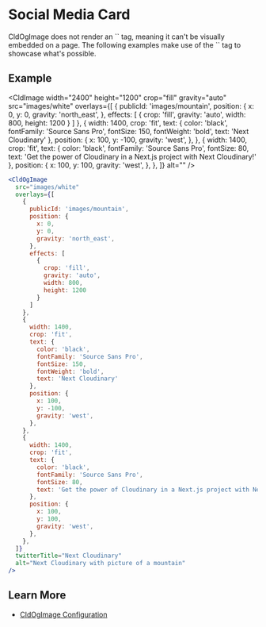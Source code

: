 

# Social Media Card

<Callout emoji={false}>
  CldOgImage does not render an `<img>` tag, meaning it can't be visually embedded on a page. The following examples make use of the `<CldImage>` tag to showcase what's possible.
</Callout>

## Example

<CldImage
  width="2400"
  height="1200"
  crop="fill"
  gravity="auto"
  src="images/white"
  overlays={[
    {
      publicId: 'images/mountain',
      position: {
        x: 0,
        y: 0,
        gravity: 'north_east',
      },
      effects: [
        {
          crop: 'fill',
          gravity: 'auto',
          width: 800,
          height: 1200
        }
      ]
    },
    {
      width: 1400,
      crop: 'fit',
      text: {
        color: 'black',
        fontFamily: 'Source Sans Pro',
        fontSize: 150,
        fontWeight: 'bold',
        text: 'Next Cloudinary'
      },
      position: {
        x: 100,
        y: -100,
        gravity: 'west',
      },
    },
    {
      width: 1400,
      crop: 'fit',
      text: {
        color: 'black',
        fontFamily: 'Source Sans Pro',
        fontSize: 80,
        text: 'Get the power of Cloudinary in a Next.js project with Next Cloudinary!'
      },
      position: {
        x: 100,
        y: 100,
        gravity: 'west',
      },
    },
  ]}
  alt=""
/>

```jsx
<CldOgImage
  src="images/white"
  overlays={[
    {
      publicId: 'images/mountain',
      position: {
        x: 0,
        y: 0,
        gravity: 'north_east',
      },
      effects: [
        {
          crop: 'fill',
          gravity: 'auto',
          width: 800,
          height: 1200
        }
      ]
    },
    {
      width: 1400,
      crop: 'fit',
      text: {
        color: 'black',
        fontFamily: 'Source Sans Pro',
        fontSize: 150,
        fontWeight: 'bold',
        text: 'Next Cloudinary'
      },
      position: {
        x: 100,
        y: -100,
        gravity: 'west',
      },
    },
    {
      width: 1400,
      crop: 'fit',
      text: {
        color: 'black',
        fontFamily: 'Source Sans Pro',
        fontSize: 80,
        text: 'Get the power of Cloudinary in a Next.js project with Next Cloudinary!'
      },
      position: {
        x: 100,
        y: 100,
        gravity: 'west',
      },
    },
  ]}
  twitterTitle="Next Cloudinary"
  alt="Next Cloudinary with picture of a mountain"
/>
```

## Learn More
* [CldOgImage Configuration](/components/cldogimage/configuration)
